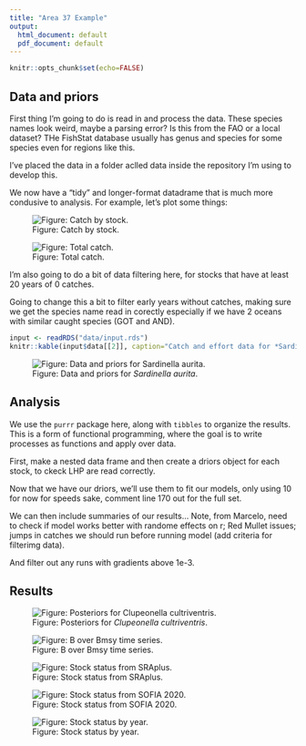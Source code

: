 ```yaml
---
title: "Area 37 Example"
output:
  html_document: default
  pdf_document: default
---
```


```r
knitr::opts_chunk$set(echo=FALSE)
```

## Data and priors

First thing I'm going to do is read in and process the data. These species names look weird, maybe a parsing error? Is this from the FAO or a local dataset? THe FishStat database usually has genus and species for some species even for regions like this.

I've placed the data in a folder aclled data inside the repository I'm using to develop this.

We now have a "tidy" and longer-format datadrame that is much more condusive to analysis. For example, let's plot some things:

![Figure: Catch by stock.](data/catch_by_stock.png)

![Figure: Total catch.](data/catch_total.png)

I'm also going to do a bit of data filtering here, for stocks that have at least 20 years of 0 catches.

Going to change this a bit to filter early years without catches, making sure we get the species name read in corectly especially if we have 2 oceans with similar caught species (GOT and AND).

```r
input <- readRDS("data/input.rds")
knitr::kable(input$data[[2]], caption="Catch and effort data for *Sardinella aurita*.")
```

![Figure: Data and priors for *Sardinella aurita*.](data/driors_2.png)

## Analysis

We use the `purrr` package here, along with `tibbles` to organize the results. This is a form of functional programming, where the goal is to write processes as functions and apply over data.

First, make a nested data frame and then create a driors object for each stock, to ckeck LHP are read correctly.

Now that we have our driors, we'll use them to fit our models, only using 10 for now for speeds sake, comment line 170 out for the full set.

We can then include summaries of our results... Note, from Marcelo, need to check if model works better with randome effects on r; Red Mullet issues; jumps in catches we should run before running model (add criteria for filterimg data).

And filter out any runs with gradients above 1e-3.

## Results

![Figure: Posteriors for *Clupeonella cultriventris*.](report/posterior_1.png)

![Figure: B over Bmsy time series.](report/bbmsy.png)

![Figure: Stock status from SRAplus.](report/status_sraplus.png)

![Figure: Stock status from SOFIA 2020.](report/status_sofia.png)

![Figure: Stock status by year.](report/status_by_year.png)
